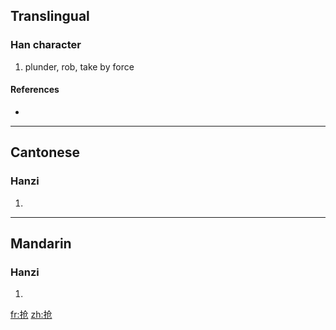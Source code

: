 {{also|搶}}
==Translingual==

===Han character===
{{Han char|rn=64|rad=手|as=04|sn=7|four=|canj=手人尸山 (QOSU)}}

# plunder, rob, take by force

====References====
* {{Han ref|kx=0422.121|hdz=31841.030|uh=62A2|ud=25250}}

----

==Cantonese==

===Hanzi===
{{yue-hanzi|jyut=|y=cheung2|tra=搶}}

# {{defn|Cantonese}}

----

==Mandarin==

===Hanzi===
{{cmn-hanzi|tra=搶|pin=[[chēng]] ([[cheng1]]), [[qiāng]] ([[qiang1]]), [[qiǎng]] ([[qiang3]])|wg=ch'eng<sup>1</sup>, ch'iang<sup>1</sup>, ch'iang<sup>3</sup>}}

# {{defn|Mandarin}}

[[fr:抢]]
[[zh:抢]]